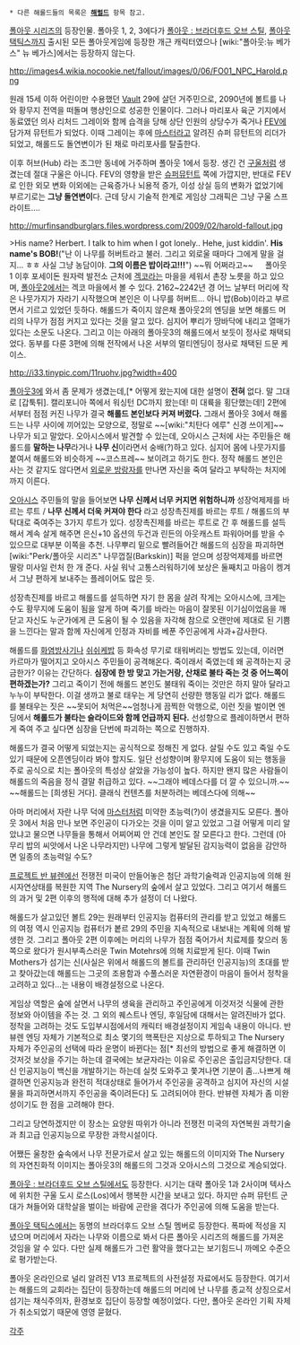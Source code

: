  * 다른 해롤드들의 목록은 '''[[해럴드]]''' 항목 참고.

[[폴아웃 시리즈]]의 등장인물. 폴아웃 1, 2, 3에다가 [[폴아웃 : 브라더후드 오브 스틸]], [[폴아웃 택틱스]]까지 출시된 모든 폴아웃게임에 등장한 개근 캐릭터였으나 [wiki:"폴아웃:뉴 베가스" 뉴 베가스]에서는 등장하지 않는다.

http://images4.wikia.nocookie.net/fallout/images/0/06/FO01_NPC_Harold.png

원래 15세 이하 어린이만 수용했던 [[Vault]] 29에 살던 거주민으로, 2090년에 볼트를 나와 황무지 전역을 떠돌며 행상인으로 성공한 인물이다. 그러나 마리포사 육군 기지에서 동료였던 의사 리처드 그레이와 함께 습격을 당해 상단 인원의 상당수가 죽거나 [[FEV]]에 담가져 뮤턴트가 되었다. 이때 그레이는 후에 [[마스터]]라고 알려진 슈퍼 뮤턴트의 리더가 되었고, 해롤드도 돌연변이가 된 채로 마리포사를 탈출한다.

이후 허브(Hub) 라는 조그만 동네에 거주하며 폴아웃 1에서 등장. 생긴 건 [[구울]]처럼 생겼는데 절대 구울은 아니다. FEV의 영향을 받은 [[슈퍼뮤턴트]] 쪽에 가깝지만, 반대로 FEV로 인한 외모 변화 이외에는 근육증가나 뇌용적 증가, 이성 상실 등의 변화가 없었기에 부르기로는 '''그냥 돌연변이'''다. 근데 당시 기술적 한계로 게임상 그래픽은 그냥 구울 스프라이트….

http://murfinsandburglars.files.wordpress.com/2009/02/harold-fallout.jpg

>His name? Herbert. I talk to him when I got lonely.. Hehe, just kiddin'. '''His name's BOB!'''("난 이 나무를 허버트라고 불러. 그리고 외로울 때마다 그에게 말을 걸지... ㅎㅎ 사실 그냥 농담이야. '''그의 이름은 밥이라고!!!'''") ~~뭐 어쩌라고~~
　
폴아웃 1 이후 포세이돈 원자력 발전소 근처에 [[겍코]]라는 마을을 세워서 촌장 노릇을 하고 있으며, [[폴아웃2]]에서는 겍코 마을에서 볼 수 있다. 2162~2242년 경 어느 날부터 머리에 작은 나뭇가지가 자라기 시작했으며 본인은 이 나무를 허버트... 아니 밥(Bob)이라고 부르면서 기르고 있었던 듯하다.
해롤드가 죽이지 않은채 폴아웃2의 엔딩을 보면 해롤드 머리의 나무가 점점 커지고 있다는 것을 알고 있다. 심지어 뿌리가 땅바닥에 내리고 열매가 있다는 소문도 나온다. 그리고 이는 아래의 폴아웃3의 해롤드에서 보듯이 정사로 채택되었다. 동부를 다룬 3편에 의해 전작에서 나온 서부의 멀티엔딩이 정사로 채택된 드문 케이스.

http://i33.tinypic.com/11ruohv.jpg?width=400

[[폴아웃3]]에 와서 좀 문제가 생겼는데,[* 어떻게 왔는지에 대한 설명이 '''전혀''' 없다. 말 그대로 [갑툭튀]. 캘리포니아 쪽에서 워싱턴 DC까지 왔는데! 미 대륙을 횡단했는데!] 2편에서부터 점점 커진 나무가 결국 '''해롤드 본인보다 커져 버렸다.''' 그래서 폴아웃 3에서 해롤드는 나무 사이에 끼어있는 모양으로, 정말로 ~~[wiki:"치탄다 에루" 신경 쓰이게]~~ 나무가 되고 말았다. 오아시스에서 발견할 수 있는데, 오아시스 근처에 사는 주민들은 해롤드를 '''말하는 나무'''라거나 '''나무 신'''이라면서 숭배(?)하고 있다. 심지어 몸에 나뭇가지를 붙여서 해롤드와 비슷하게 ~~코스프레~~ 보이려고 하기도 한다. 정작 해롤드 본인은 사는 것 같지도 않다면서 [[외로운 방랑자]]를 만나면 자신을 죽여 달라고 부탁하는 처지에까지 이른다.

[[오아시스(폴아웃3)|오아시스]] 주민들의 말을 들어보면 '''나무 신께서 너무 커지면 위험하니까''' 성장억제제를 바르는 루트 / '''나무 신께서 더욱 커져야 한다''' 라고 성장촉진제를 바르는 루트 / 해롤드의 부탁대로 죽여주는 3가지 루트가 있다. 성장촉진제를 바르는 루트로 간 후 해롤드를 설득해서 계속 살게 해주면 은신+10 옵션의 두건과 린든의 아웃캐스트 파워아머를 받을 수 있으므로 대부분 이쪽을 추천. 나무뿌리 밑으로 빨려들어간 해롤드의 심장을 파괴하면 [wiki:"Perk/폴아웃 시리즈" 나무껍질(Barkskin)] 퍽을 얻으며 성장억제제를 바르면 딸랑 미사일 런처 한 개 준다. 사실 워낙 고통스러워하기에 보상은 둘째치고 마음이 켕겨서 그냥 편하게 보내주는 플레이어도 많은 듯.

성장촉진제를 바르고 해롤드를 설득하면 자기 한 몸을 살려 작게는 오아시스에, 크게는 수도 황무지에 도움이 됨을 알게 하며 죽기를 바라는 마음이 잘못된 이기심이었음을 깨닫고 자신도 누군가에게 큰 도움이 될 수 있음을 자각해 참으로 오랜만에 제대로 된 기쁨을 느낀다는 말과 함께 자신에게 인정과 자비를 베푼 주인공에게 사과+감사한다.

해롤드를 [[화염방사기]]나 [[쉬쉬케밥]] 등 화속성 무기로 태워버리는 방법도 있는데, 이러면 카르마가 떨어지고 오아시스 주민들이 공격해온다. 죽이래서 죽였는데 왜 공격하는지 궁금한가? 이유는 간단하다. '''심장에 한 방 맞고 가는거랑, 산채로 불타 죽는 것 중 어느쪽이 편하겠는가?''' 그리고 죽이기 전에 해롤드 본인도 불태워 죽이는 것만은 하지 말아 달라고 누누이 부탁한다. 이걸 생까고 불로 태우는 게 당연히 선량한 행동일 리가 없다. 해롤드를 불태우는 짓은 ~~못되어 처먹은~~엄청나게 끔찍한 악행으로, 이런 짓을 벌이면 엔딩에서 '''해롤드가 불타는 슬라이드와 함께 언급까지 된다.''' 선성향으로 플레이하면서 편하게 죽여 주고 싶다면 심장을 단번에 파괴하는 쪽으로 진행하자.

해롤드가 결국 어떻게 되었는지는 공식적으로 정해진 게 없다. 살릴 수도 있고 죽일 수도 있기 때문에 오픈엔딩이라 봐야 할지도. 일단 선성향이며 황무지에 도움이 되는 행동을 주로 공식으로 치는 폴아웃의 특성상 살았을 가능성이 높다. 하지만 왠지 많은 사람들이 해롤드의 죽음을 정식 결말 취급하고 있다. ~~그래야 베데스다를 더 깔 수 있으니까.~~ ~~해롤드는 [희생된 거다]. 클래식 컨텐츠를 처분하려는 베데스다에 의해~~

아마 머리에서 자란 나무 덕에 [[마스터]]처럼 미약한 초능력(?)이 생겼을지도 모른다. 폴아웃 3에서 처음 만나 보면 주인공이 다가오는 것을 이미 알고 있었고 그걸 어떻게 미리 알았냐고 물으면 나무들을 통해서 어찌어찌 안 건데 본인도 잘 모른다고 한다. 그런데 (아무리 밥의 씨앗에서 나온 나무라지만) 나무에 그렇게 발달된 감지능력이 없음을 감안하면 일종의 초능력일 수도?


[[프로젝트 반 뷰렌]]에선 전쟁전 미국이 만들어놓은 첨단 과학기술력과 인공지능에 의해 원시자연상태를 복원한 지역 The Nursery의 숲에서 살고 있었다. 그리고 여기서 해롤드의 과거 및 2편 이후의 행적에 대해 추가 설정이 더 나왔다.

해롤드가 살고있던 볼트 29는 원래부터 인공지능 컴퓨터의 관리를 받고 있었고 해롤드의 여정 역시 인공지능 컴퓨터가 봍르 29의 주민을 지속적으로 내보내는 계획에 의해 발생한 것. 그리고 폴아웃 2편 이후에는 머리의 나무가 점점 죽어가서 치료제를 찾으러 동쪽으로 왔다가 원시부족스러운 Twin Motehrs에 의해 치료받게 된다. 이때 Twin Mothers가 섬기는 신(사실은 위에서 해롤드의 볼트를 관리하던 인공지능)의 초대를 받고 찾아갔는데 해롤드는 그곳의 조용함과 수풀스러운 자연환경이 마음이 들어서 정착을 고려하고 있다...는 내용이 배경설정으로 나온다.

게임상 역할은 숲에 살면서 나무의 생육을 관리하고 주인공에게 이것저것 식물에 관한 정보와 아이템을 주는 것. 그 외의 퀘스트나 엔딩, 후일담에 대해서는 알려진바가 없다. 정착을 고려하는 것도 도입부시점에서의 캐릭터 배경설정이지 게임속 내용이 아니다. 반뷰렌 엔딩 자체가 기본적으로 최소 몇기의 핵폭탄은 지상으로 투하되고 The Nursery 자체가 주인공의 선택에 따라 운명이 바뀐다는 점[* 최선의 방법으로 좋게 해결하면 이것저것 보상을 주기는 하는데 결국에는 보균자라는 이유로 주인공은 출입금지당한다. 대신 인공지능이 백신을 개발하기는 하는데 실컷 도와주고 쫓겨나면 기분이 좀...나쁘게 해결하면 인공지능과 완전히 적대상태로 들어가서 주인공을 공격하고 심지어 자신의 시설물을 파괴하면서까지 주인공을 죽이려든다] 도 고려되어야 한다. 반뷰렌 자체가 좀 미완성이기도 한 점을 고려해야 한다. 

그리고 당연하겠지만 이 장소는 요양원 따위가 아니라 전쟁전 미국의 자연복원 과학기술과 최고급 인공지능으로 무장한 과학시설이다.

어쨌든 울창한 숲속에서 나무 전문가로서 살고 있는 해롤드의 이미지와 The Nursery의 자연친화적 이미지는 폴아웃3의 해롤드의 그것과 오아시스의 그것으로 계승되었다.

[[폴아웃 : 브라더후드 오브 스틸]]에서도 등장한다.
시기는 대략 폴아웃 1과 2사이며 텍사스에 위치한 구울 도시 로스(Los)에서 행복한 시간을 보내고 있다. 하지만 슈퍼 뮤턴트 군대가 쳐들어와 대학살을 벌이는 바람에 곤란을 겪다가 주인공에 의해 도움을 받는다.

[[폴아웃 택틱스]]에서는 동명의 브라더후드 오브 스틸 멤버로 등장한다. 폭파에 적성을 지녔으며 머리에서 자라는 나무와 이름으로 봐서 다른 폴아웃 시리즈의 해롤드를 가져온 것임을 알 수 있다. 다만 실제 해롤드가 그런 활약을 했다고는 보기힘드니 까메오 수준으로 평가받는다.

폴아웃 온라인으로 널리 알려진 V13 프로젝트의 사전설정 자료에서도 등장한다. 여기서는 해롤드의 교회라는 집단이 등장하는데 해롤드의 머리에 난 나무를 종교적 상징으로서 섬기는 채식주의자, 환경보호 집단이 등장할 예정이었다. 다만, 폴아웃 온라인 기획 자체가 취소되었기 때문에 영영 묻혔다.

[[각주]]

